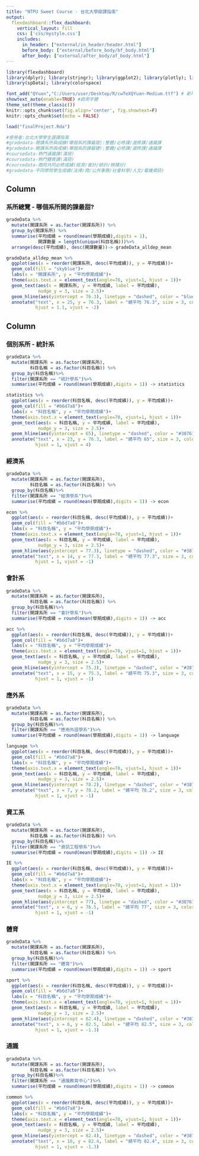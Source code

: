 ```yaml
---
title: "NTPU Sweet Course - 台北大學甜課指南"
output: 
  flexdashboard::flex_dashboard:
    vertical_layout: fill
    css: ['css/mystyle.css']
    includes:
      in_header: ["external/in_header/header.html"]
      before_body: ["external/before_body/bf_body.html"]
      after_body: ["external/after_body/af_body.html"]
---
```


<style>                     
.navbar {
  background-color:black;
  border-color:white;
}
.navbar-brand {
color:white!important;
}
</style>


```r
library(flexdashboard)
library(dplyr); library(stringr); library(ggplot2); library(plotly); library(lubridate); library(readr); library(tidyr); library(showtext); library(sf); library(osmdata); library(rmapshaper); library(htmlwidgets); library(widgetframe); library(htmltools)
library(spData); library(colorspace)
```

```r
font_add("QYuan","C:/Users/user/Desktop/R/cwTeXQYuan-Medium.ttf") # 新增字體
showtext_auto(enable=TRUE) #啟用字體
theme_set(theme_classic())
knitr::opts_chunk$set(fig.align='center', fig.showtext=F)
knitr::opts_chunk$set(echo = FALSE)
```

```r
load("finalProject.Rda")
```

```r
#使用者:台北大學學生選課指南
#gradedata-開課系所與成績(哪個系的課最甜):整體/必修課/選修課/通識課
#gradedata-開課系所與成績(哪個系的課最硬):整體/必修課/選修課/通識課
#coursedata-熱門通識課(滿班)
#coursedata-熱門體育課(滿班)
#coursedata-商院共同必修成績(經濟/會計/統計/微積分)
#gradedata-不同學院學生成績(法律/商/公共事務/社會科學/人文/電機資訊)
```


Column {data-width=650}
-------------------------------------
    
### 系所總覽 - 哪個系所開的課最甜?
    
```r
gradeData %>% 
  mutate(開課系所 = as.factor(開課系所)) %>%
  group_by(開課系所) %>%
  summarise(平均成績 = round(mean(學期成績),digits = 1),
            開課數量 = length(unique(科目名稱)))%>%
  arrange(desc(平均成績), desc(開課數量))-> gradeData_alldep_mean

gradeData_alldep_mean %>%
  ggplot(aes(x = reorder(開課系所, desc(平均成績)), y = 平均成績))+
  geom_col(fill = "skyblue")+
  labs(x = "開課系所", y = "平均學期成績")+
  theme(axis.text.x = element_text(angle=70, vjust=1, hjust = 1))+
  geom_text(aes(x = 開課系所, y = 平均成績, label = 平均成績),
            nudge_y = 3, size = 2.5)+
  geom_hline(aes(yintercept = 76.3), linetype = "dashed", color = "blue")+
  annotate("text", x = 25, y = 76.3, label = "總平均 76.3", size = 3, color = "blue",
           hjust = 1.1, vjust = -2)


```



Column {.tabset}
-------------------------------------

### 個別系所 - 統計系

```r
gradeData %>% 
  mutate(開課系所 = as.factor(開課系所),
         科目名稱 = as.factor(科目名稱)) %>%
  group_by(科目名稱)%>%
  filter(開課系所 == "統計學系")%>%
  summarise(平均成績 = round(mean(學期成績),digits = 1)) -> statistics

statistics %>%
  ggplot(aes(x = reorder(科目名稱, desc(平均成績)), y = 平均成績))+
  geom_col(fill = "#b6d7a8")+
  labs(x = "科目名稱", y = "平均學期成績")+
  theme(axis.text.x = element_text(angle=70, vjust=1, hjust = 1))+
  geom_text(aes(x = 科目名稱, y = 平均成績, label = 平均成績),
            nudge_y = 3, size = 2.5)+
  geom_hline(aes(yintercept = 65), linetype = "dashed", color = "#38761d")+
  annotate("text", x = 23, y = 76.3, label = "總平均 65", size = 3, color = "#38761d",
           hjust = 1, vjust = 4)


```   
 


### 經濟系

```r
gradeData %>% 
  mutate(開課系所 = as.factor(開課系所),
         科目名稱 = as.factor(科目名稱)) %>%
  group_by(科目名稱)%>%
  filter(開課系所 == "經濟學系")%>%
  summarise(平均成績 = round(mean(學期成績),digits = 1)) -> econ

econ %>%
  ggplot(aes(x = reorder(科目名稱, desc(平均成績)), y = 平均成績))+
  geom_col(fill = "#b6d7a8")+
  labs(x = "科目名稱", y = "平均學期成績")+
  theme(axis.text.x = element_text(angle=70, vjust=1, hjust = 1))+
  geom_text(aes(x = 科目名稱, y = 平均成績, label = 平均成績),
            nudge_y = 3, size = 2.5)+
  geom_hline(aes(yintercept = 77.3), linetype = "dashed", color = "#38761d")+
  annotate("text", x = 14, y = 77.3, label = "總平均 77.3", size = 3, color = "#38761d",
           hjust = 1, vjust = -1)

``` 
   
### 會計系

```r
gradeData %>% 
  mutate(開課系所 = as.factor(開課系所),
         科目名稱 = as.factor(科目名稱)) %>%
  group_by(科目名稱)%>%
  filter(開課系所 == "會計學系")%>%
  summarise(平均成績 = round(mean(學期成績),digits = 1)) -> acc

acc %>%
  ggplot(aes(x = reorder(科目名稱, desc(平均成績)), y = 平均成績))+
  geom_col(fill = "#b6d7a8")+
  labs(x = "科目名稱", y = "平均學期成績")+
  theme(axis.text.x = element_text(angle=70, vjust=1, hjust = 1))+
  geom_text(aes(x = 科目名稱, y = 平均成績, label = 平均成績),
            nudge_y = 3, size = 2.5)+
  geom_hline(aes(yintercept = 75.3), linetype = "dashed", color = "#38761d")+
  annotate("text", x = 15, y = 75.3, label = "總平均 75.3", size = 3, color = "#38761d",
           hjust = 1, vjust = -1)

```   
 

### 應外系
    
```r
gradeData %>% 
  mutate(開課系所 = as.factor(開課系所),
         科目名稱 = as.factor(科目名稱)) %>%
  group_by(科目名稱)%>%
  filter(開課系所 == "應用外語學系")%>%
  summarise(平均成績 = round(mean(學期成績),digits = 1)) -> language

language %>%
  ggplot(aes(x = reorder(科目名稱, desc(平均成績)), y = 平均成績))+
  geom_col(fill = "#b6d7a8")+
  labs(x = "科目名稱", y = "平均學期成績")+
  theme(axis.text.x = element_text(angle=70, vjust=1, hjust = 1))+
  geom_text(aes(x = 科目名稱, y = 平均成績, label = 平均成績),
            nudge_y = 3, size = 2.5)+
  geom_hline(aes(yintercept = 78.2), linetype = "dashed", color = "#38761d")+
  annotate("text", x = 7, y = 78.2, label = "總平均 78.2", size = 3, color = "#38761d",
           hjust = 1, vjust = -1)

```

### 資工系
    
```r
gradeData %>% 
  mutate(開課系所 = as.factor(開課系所),
         科目名稱 = as.factor(科目名稱)) %>%
  group_by(科目名稱)%>%
  filter(開課系所 == "資訊工程學系")%>%
  summarise(平均成績 = round(mean(學期成績),digits = 1)) -> IE

IE %>%
  ggplot(aes(x = reorder(科目名稱, desc(平均成績)), y = 平均成績))+
  geom_col(fill = "#b6d7a8")+
  labs(x = "科目名稱", y = "平均學期成績")+
  theme(axis.text.x = element_text(angle=70, vjust=1, hjust = 1))+
  geom_text(aes(x = 科目名稱, y = 平均成績, label = 平均成績),
            nudge_y = 3, size = 2.5)+
  geom_hline(aes(yintercept = 77), linetype = "dashed", color = "#38761d")+
  annotate("text", x = 6, y = 76.5, label = "總平均 77", size = 3, color = "#38761d",
           hjust = 1, vjust = -1)

```


### 體育
    
```r
gradeData %>% 
  mutate(開課系所 = as.factor(開課系所),
         科目名稱 = as.factor(科目名稱)) %>%
  group_by(科目名稱)%>%
  filter(開課系所 == "體育")%>%
  summarise(平均成績 = round(mean(學期成績),digits = 1)) -> sport

sport %>%
  ggplot(aes(x = reorder(科目名稱, desc(平均成績)), y = 平均成績))+
  geom_col(fill = "#b6d7a8")+
  labs(x = "科目名稱", y = "平均學期成績")+
  theme(axis.text.x = element_text(angle=70, vjust=1, hjust = 1))+
  geom_text(aes(x = 科目名稱, y = 平均成績, label = 平均成績),
            nudge_y = 3, size = 2.5)+
  geom_hline(aes(yintercept = 82.4), linetype = "dashed", color = "#38761d")+
  annotate("text", x = 6, y = 82.5, label = "總平均 82.5", size = 3, color = "#38761d",
           hjust = 1, vjust = -1.3)

```

### 通識
    
```r
gradeData %>% 
  mutate(開課系所 = as.factor(開課系所),
         科目名稱 = as.factor(科目名稱)) %>%
  group_by(科目名稱)%>%
  filter(開課系所 == "通識教育中心")%>%
  summarise(平均成績 = round(mean(學期成績),digits = 1)) -> common

common %>%
  ggplot(aes(x = reorder(科目名稱, desc(平均成績)), y = 平均成績))+
  geom_col(fill = "#b6d7a8")+
  labs(x = "科目名稱", y = "平均學期成績")+
  theme(axis.text.x = element_text(angle=70, vjust=1, hjust = 1))+
  geom_text(aes(x = 科目名稱, y = 平均成績, label = 平均成績),
            nudge_y = 3, size = 2.5)+
  geom_hline(aes(yintercept = 82.4), linetype = "dashed", color = "#38761d")+
  annotate("text", x = 10, y = 82.4, label = "總平均 82.4", size = 3, color = "#38761d",
           hjust = 1, vjust = -1.3)

```


